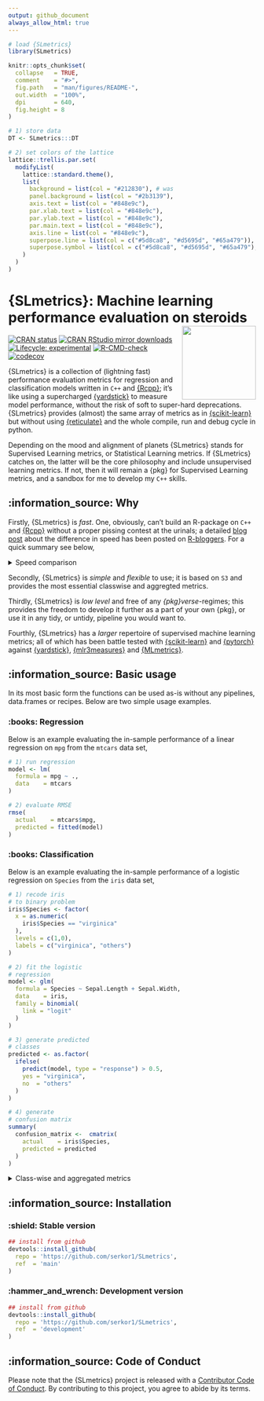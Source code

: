```yaml
---
output: github_document
always_allow_html: true
---
```


<!-- README.md is generated from README.Rmd. Please edit that file -->

```r
# load {SLmetrics}
library(SLmetrics)

knitr::opts_chunk$set(
  collapse   = TRUE,
  comment    = "#>",
  fig.path   = "man/figures/README-",
  out.width  = "100%",
  dpi        = 640,
  fig.height = 8
)

# 1) store data
DT <- SLmetrics:::DT

# 2) set colors of the lattice
lattice::trellis.par.set(
  modifyList(
    lattice::standard.theme(), 
    list(
      background = list(col = "#212830"), # was  
      panel.background = list(col = "#2b3139"), 
      axis.text = list(col = "#848e9c"),         
      par.xlab.text = list(col = "#848e9c"),    
      par.ylab.text = list(col = "#848e9c"),     
      par.main.text = list(col = "#848e9c"),
      axis.line = list(col = "#848e9c"), 
      superpose.line = list(col = c("#5d8ca8", "#d5695d", "#65a479")),
      superpose.symbol = list(col = c("#5d8ca8", "#d5695d", "#65a479"), pch = 16)
    )
  )
)
```

# {SLmetrics}: Machine learning performance evaluation on steroids <img src="man/figures/logo.png" align="right" height="150" alt="" />

<!-- badges: start -->
[![CRAN status](https://www.r-pkg.org/badges/version/SLmetrics)](https://CRAN.R-project.org/package=SLmetrics)
[![CRAN RStudio mirror downloads](https://cranlogs.r-pkg.org/badges/last-month/SLmetrics?color=blue)](https://r-pkg.org/pkg/SLmetrics)
[![Lifecycle: experimental](https://img.shields.io/badge/lifecycle-experimental-orange.svg)](https://lifecycle.r-lib.org/articles/stages.html#experimental)
[![R-CMD-check](https://github.com/serkor1/SLmetrics/actions/workflows/R-CMD-check.yaml/badge.svg)](https://github.com/serkor1/SLmetrics/actions/workflows/R-CMD-check.yaml)
[![codecov](https://codecov.io/gh/serkor1/SLmetrics/branch/development/graph/badge.svg?token=X2osJDSRlN)](https://codecov.io/gh/serkor1/SLmetrics)
<!-- badges: end -->

{SLmetrics} is a collection of (lightning fast) performance evaluation metrics for regression and classification models written in `C++` and [{Rcpp}](https://github.com/RcppCore/Rcpp); it's like using a supercharged [{yardstick}](https://github.com/tidymodels/yardstick) to measure model performance, without the risk of soft to super-hard deprecations. {SLmetrics} provides (almost) the same array of metrics as in [{scikit-learn}](https://github.com/scikit-learn/scikit-learn) but without using [{reticulate}](https://github.com/rstudio/reticulate) and the whole compile, run and debug cycle in python.

Depending on the mood and alignment of planets {SLmetrics} stands for Supervised Learning metrics, or Statistical Learning metrics. If {SLmetrics} catches on, the latter will be the core philosophy and include unsupervised learning metrics. If not, then it will remain a {pkg} for Supervised Learning metrics, and a sandbox for me to develop my `C++` skills.

## :information_source: Why

Firstly, {SLmetrics} is *fast*. One, obviously, can't build an R-package on `C++` and [{Rcpp}](https://github.com/RcppCore/Rcpp) without a proper pissing contest at the urinals; a detailed [blog post](https://www.r-bloggers.com/) about the difference in speed has been posted on [R-bloggers](https://www.r-bloggers.com/). For a quick summary see below,

<details>
<summary> Speed comparison </summary>

Please refer to the performance-file in data-raw for the details about the test. All y- and x-axis are logarithmically scaled by `log = TRUE`

## Runtime: Confusion Matrix

### By classes

```r
lattice::xyplot(
  mean ~ sample_size | factor(paste(classes, "Classes"), levels = paste(classes, "Classes"), labels = paste(classes, "Classes")),
  data = DT[[1]],
  groups = expr,
  type = 'o', 
  auto.key = list(columns = 3, col = "#848e9c"),
  scales = list( 
    y = list(log = TRUE),
    x = list(log = TRUE)
  ),
  xlab = "Sample Size",
  ylab = "Average Runtime",
  layout = c(2,2)
)
```

### By sample size
```r
lattice::xyplot(
  mean ~ classes | factor(paste(sample_size, "Obs"), levels = paste(sample_size, "Obs"), labels = paste(sample_size, "Obs")),
  data = DT[[1]],
  groups = expr,
  type = 'o', 
  auto.key = list(columns = 3, col = "#848e9c"),
  scales = list(
    y = list(log = TRUE) ,
    x = list(log = TRUE)
    ),
  xlab = "Sample Size",
  ylab = "Average Runtime",
  layout = c(2,3)
)
```

## Runtime: RMSE

```r
lattice::xyplot(
  mean ~ sample_size,
  data = DT[[2]],
  groups = expr,
  type = "o",
  scales = list(
    y = list(log = TRUE),
    x = list(log = TRUE)
    ),
  auto.key = list(columns = 3, col = "#848e9c"),
  xlab = "Sample Size",
  ylab = "Average Runtime"
)
```

> [!IMPORTANT]
>
> In all fairness, {yardstick} is more defensive in its implementation of some of its
> functions. However, the difference in the average runtime can't be entirely attributed to this element.

</details>

Secondly, {SLmetrics} is *simple* and *flexible* to use; it is based on `S3` and provides the most essential classwise and aggregted metrics.

Thirdly, {SLmetrics} is *low level* and free of any *{pkg}verse*-regimes; this provides the freedom to develop it further as a part of your own {pkg}, or use it in any tidy, or untidy, pipeline you would want to.

Fourthly, {SLmetrics} has a *larger* repertoire of supervised machine learning metrics; all of which has been battle tested with [{scikit-learn}](https://github.com/scikit-learn/scikit-learn) and [{pytorch}](https://github.com/pytorch/pytorch) against [{yardstick}](https://github.com/tidymodels/yardstick), [{mlr3measures}](https://github.com/mlr-org/mlr3measures) and [{MLmetrics}](https://github.com/yanyachen/MLmetrics).

## :information_source: Basic usage

In its most basic form the functions can be used as-is without any pipelines, data.frames or recipes. Below are two simple usage examples.

### :books: Regression

Below is an example evaluating the in-sample performance of a linear regression on `mpg` from the `mtcars` data set, 

```r
# 1) run regression
model <- lm(
  formula = mpg ~ .,
  data    = mtcars
)

# 2) evaluate RMSE
rmse(
  actual    = mtcars$mpg,
  predicted = fitted(model)
)
```

### :books: Classification

Below is an example evaluating the in-sample performance of a logistic regression on `Species` from the `iris` data set, 

```r
# 1) recode iris
# to binary problem
iris$Species <- factor(
  x = as.numeric(
    iris$Species == "virginica"
  ),
  levels = c(1,0),
  labels = c("virginica", "others")
)

# 2) fit the logistic
# regression
model <- glm(
  formula = Species ~ Sepal.Length + Sepal.Width,
  data    = iris,
  family = binomial(
    link = "logit"
  )
)

# 3) generate predicted
# classes
predicted <- as.factor(
  ifelse(
    predict(model, type = "response") > 0.5,
    yes = "virginica",
    no  = "others"
  )
)

# 4) generate
# confusion matrix
summary(
  confusion_matrix <-  cmatrix(
    actual    = iris$Species,
    predicted = predicted
  )
)
```

<details>
<summary> Class-wise and aggregated metrics </summary>

__Classwise specificity__

```r
sensitivity(
  confusion_matrix,
  micro = NULL
)
```

__Micro averaged specificity__

```r
sensitivity(
  confusion_matrix,
  micro = TRUE
)
```

__Macro averaged specificity__

```r
sensitivity(
  confusion_matrix,
  micro = FALSE
)
```

</details>

## :information_source: Installation

### :shield: Stable version
```r
## install from github
devtools::install_github(
  repo = 'https://github.com/serkor1/SLmetrics',
  ref  = 'main'
)
```

### :hammer_and_wrench: Development version
```r
## install from github
devtools::install_github(
  repo = 'https://github.com/serkor1/SLmetrics',
  ref  = 'development'
)
```

## :information_source: Code of Conduct

Please note that the {SLmetrics} project is released with a [Contributor Code of Conduct](https://contributor-covenant.org/version/2/1/CODE_OF_CONDUCT.html). By contributing to this project, you agree to abide by its terms.

